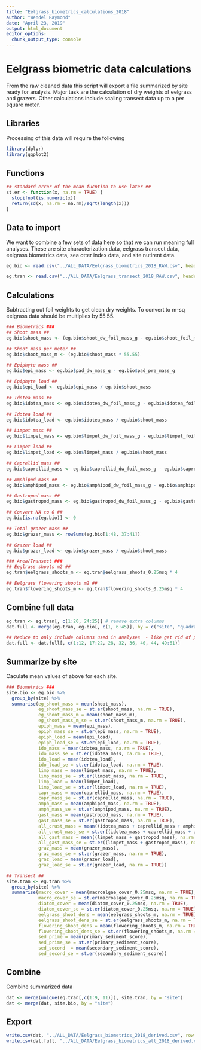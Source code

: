 ```yaml
---
title: "Eelgrass_biometrics_calculations_2018"
author: "Wendel Raymond"
date: "April 23, 2019"
output: html_document
editor_options: 
  chunk_output_type: console
---
```


# Eelgrass biometric data calculations
From the raw cleaned data this script will export a file summarized by site ready for analysis. Major task are the calculation of dry weights of eelgrass and grazers. Other calculations include scaling transect data up to a per square meter.

## Libraries
Processing of this data will require the following
```r
library(dplyr)
library(ggplot2)
```

## Functions
```r
## standard error of the mean fucntion to use later ##
st.er <- function(x, na.rm = TRUE) {
  stopifnot(is.numeric(x))
  return(sd(x, na.rm = na.rm)/sqrt(length(x)))
}
```

## Data to import
We want to combine a few sets of data here so that we can run meaning full analyses. These are site characterization data, eelgrass transect data, eelgrass biometrics data, sea otter index data, and site nutirent data.
```r
eg.bio <- read.csv("../ALL_DATA/Eelgrass_biometrics_2018_RAW.csv", header = TRUE, stringsAsFactors = FALSE)

eg.tran <- read.csv("../ALL_DATA/Eelgrass_transect_2018_RAW.csv", header = TRUE, stringsAsFactors = FALSE)
```

## Calculations
Subtracting out foil weights to get clean dry weights. To convert to m-sq eelgrass data should be multiplies by 55.55.
```r
### Biometrics ###
## Shoot mass ##
eg.bio$shoot_mass <- (eg.bio$shoot_dw_foil_mass_g - eg.bio$shoot_foil_mass_g)

## Shoot mass per meter ##
eg.bio$shoot_mass_m <- (eg.bio$shoot_mass * 55.55)

## Epiphyte mass ##
eg.bio$epi_mass <- eg.bio$pad_dw_mass_g - eg.bio$pad_pre_mass_g

## Epiphyte load ##
eg.bio$epi_load <- eg.bio$epi_mass / eg.bio$shoot_mass

## Idotea mass ##
eg.bio$idotea_mass <- eg.bio$idotea_dw_foil_mass_g - eg.bio$idotea_foil_mass_g

## Idotea load ##
eg.bio$idotea_load <- eg.bio$idotea_mass / eg.bio$shoot_mass

## Limpet mass ##
eg.bio$limpet_mass <- eg.bio$limpet_dw_foil_mass_g - eg.bio$limpet_foil_mass_g

## Limpet load ##
eg.bio$limpet_load <- eg.bio$limpet_mass / eg.bio$shoot_mass

## Caprellid mass ##
eg.bio$caprellid_mass <- eg.bio$caprellid_dw_foil_mass_g - eg.bio$caprellid_foil_mass_g

## Amphipod mass ##
eg.bio$amphipod_mass <- eg.bio$amphipod_dw_foil_mass_g - eg.bio$amphipod_foil_mass_g

## Gastropod mass ##
eg.bio$gastropod_mass <- eg.bio$gastropod_dw_foil_mass_g - eg.bio$gastropod_foil_mass_g

## Convert NA to 0 ##
eg.bio[is.na(eg.bio)] <- 0

## Total grazer mass ##
eg.bio$grazer_mass <- rowSums(eg.bio[1:48, 37:41])

## Grazer load ##
eg.bio$grazer_load <- eg.bio$grazer_mass / eg.bio$shoot_mass 

### Area/Transect ###
## Eeglrass shoots m2 ##
eg.tran$eelgrass_shoots_m <- eg.tran$eelgrass_shoots_0.25msq * 4

## Eelgrass flowering shoots m2 ##
eg.tran$flowering_shoots_m <- eg.tran$flowering_shoots_0.25msq * 4

```

## Combine full data
```r
eg.tran <- eg.tran[, c(1:20, 24:25)] # remove extra columns
dat.full <- merge(eg.tran, eg.bio[, c(1, 6:45)], by = c("site", "quadrat"))

## Reduce to only include columns used in analyses  - like get rid of pantins mass ##
dat.full <- dat.full[, c(1:12, 17:22, 28, 32, 36, 40, 44, 49:61)]
```


## Summarize by site
Caculate mean values of above for each site.
```r
### Biometrics ###
site.bio <- eg.bio %>% 
  group_by(site) %>% 
  summarise(eg_shoot_mass = mean(shoot_mass),
            eg_shoot_mass_se = st.er(shoot_mass, na.rm = TRUE),
            eg_shoot_mass_m = mean(shoot_mass_m),
            eg_shoot_mass_m_se = st.er(shoot_mass_m, na.rm = TRUE),
            epiph_mass = mean(epi_mass),
            epiph_mass_se = st.er(epi_mass, na.rm = TRUE),
            epiph_load = mean(epi_load),
            epiph_load_se = st.er(epi_load, na.rm = TRUE),
            ido_mass = mean(idotea_mass, na.rm = TRUE),
            ido_mass_se = st.er(idotea_mass, na.rm = TRUE),
            ido_load = mean(idotea_load),
            ido_load_se = st.er(idotea_load, na.rm = TRUE),
            limp_mass = mean(limpet_mass, na.rm = TRUE),
            limp_mass_se = st.er(limpet_mass, na.rm = TRUE),
            limp_load = mean(limpet_load),
            limp_load_se = st.er(limpet_load, na.rm = TRUE),
            capr_mass = mean(caprellid_mass, na.rm = TRUE),
            capr_mass_se = st.er(caprellid_mass, na.rm = TRUE),
            amph_mass = mean(amphipod_mass, na.rm = TRUE),
            amph_mass_se = st.er(amphipod_mass, na.rm = TRUE),
            gast_mass = mean(gastropod_mass, na.rm = TRUE),
            gast_mass_se = st.er(gastropod_mass, na.rm = TRUE),
            all_crust_mass = mean((idotea_mass + caprellid_mass + amphipod_mass), na.rm = TRUE),
            all_crust_mass_se = st.er((idotea_mass + caprellid_mass + amphipod_mass), na.rm = TRUE),
            all_gast_mass = mean((limpet_mass + gastropod_mass), na.rm = TRUE),
            all_gast_mass_se = st.er((limpet_mass + gastropod_mass), na.rm = TRUE),
            graz_mass = mean(grazer_mass),
            graz_mass_se = st.er(grazer_mass, na.rm = TRUE),
            graz_load = mean(grazer_load),
            graz_load_se = st.er(grazer_load, na.rm = TRUE))

## Transect ##
site.tran <- eg.tran %>% 
  group_by(site) %>% 
  summarise(macro_cover = mean(macroalgae_cover_0.25msq, na.rm = TRUE),
            macro_cover_se = st.er(macroalgae_cover_0.25msq, na.rm = TRUE),
            diatom_cover = mean(diatom_cover_0.25msq, na.rm = TRUE),
            diatom_cover_se = st.er(diatom_cover_0.25msq, na.rm = TRUE),
            eelgrass_shoot_dens = mean(eelgrass_shoots_m, na.rm = TRUE),
            eelgrass_shoot_dens_se = st.er(eelgrass_shoots_m, na.rm = TRUE),
            flowering_shoot_dens = mean(flowering_shoots_m, na.rm = TRUE),
            flowering_shoot_dens_se = st.er(flowering_shoots_m, na.rm = TRUE),
            sed_prime = mean(primary_sediment_score),
            sed_prime_se = st.er(primary_sediment_score),
            sed_second  = mean(secondary_sediment_score),
            sed_second_se = st.er(secondary_sediment_score))
```

## Combine
Combine summarized data
```r
dat <- merge(unique(eg.tran[,c(1:9, 11)]), site.tran, by = "site")
dat <- merge(dat, site.bio, by = "site")
```

## Export
```r
write.csv(dat, "../ALL_DATA/Eelgrass_biometrics_2018_derived.csv", row.names = FALSE)
write.csv(dat.full, "../ALL_DATA/Eelgrass_biometrics_all_2018_derived.csv", row.names = FALSE)
```

